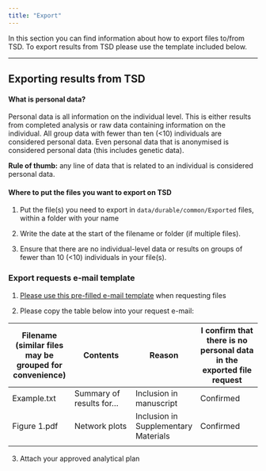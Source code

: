 ```yaml
---
title: "Export"
---
```


In this section you can find information about how to export files to/from TSD. To export results from TSD please use the template included below.

------------------------------------------------------------------------

## Exporting results from TSD

#### What is personal data?

Personal data is all information on the individual level. This is either results from completed analysis or raw data containing information on the individual. All group data with fewer than ten (\<10) individuals are considered personal data. Even personal data that is anonymised is considered personal data (this includes genetic data).

**Rule of thumb:** any line of data that is related to an individual is considered personal data.

#### Where to put the files you want to export on TSD

1.  Put the file(s) you need to export in `data/durable/common/Exported` files, within a folder with your name

2.  Write the date at the start of the filename or folder (if multiple files).

3.  Ensure that there are no individual-level data or results on groups of fewer than 10 (\<10) individuals in your file(s).

### Export requests e-mail template

1.  [Please use this pre-filled e-mail template](mailto:stianbarbo.valand@fhi.no,helga.ask@fhi.no,Laurie.Hannigan@fhi.no,Alexandra.Havdahl@fhi.no?body=TSD%20path:) when requesting files

<!-- -->

2.  Please copy the table below into your request e-mail:

| Filename (similar files may be grouped for convenience) | Contents | Reason | I confirm that there is no personal data in the exported file request |
|------------------|------------------|------------------|------------------|
| Example.txt | Summary of results for... | Inclusion in manuscript | Confirmed |
| Figure 1.pdf | Network plots | Inclusion in Supplementary Materials | Confirmed |
|  |  |  |  |

3.  Attach your approved analytical plan
